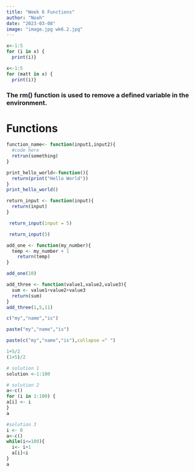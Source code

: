 ```yaml
---
title: "Week 6 Functions"
author: "Noah"
date: "2023-03-08"
image: "image.jpg wk6.2.jpg"
---
```


```r
x<-1:5
for (i in x) {
  print(i)}
```

```r
x<-1:5
for (matt in x) {
  print(i)}
```

### The rm() function is used to remove a defined variable in the environment.

# Functions

```r
function_name<- function(input1,input2){
  #code here 
  retrun(something)
}

```

```r
print_hello_world<-function(){
  return(print("Hello World"))
}
print_hello_world()
```

```r
return_input <- function(input){
  return(input)
}

 return_input(input = 5)

 return_input(5)

```

```r
add_one <- function(my_number){
  temp <- my_number + 1
    return(temp)
}

add_one(10)
```

```r
add_three <- function(value1,value2,value3){
  sum <- value1+value2+value3
  return(sum)
}
add_three(1,5,11)
```

```r
c("my","name","is")

paste("my","name","is")
```

```r
paste(c("my","name","is"),collapse =" ")
```

```r
1+5/2
(1+5)/2
```

```r
# solution 1
solution <-1:100

# solution 2
a<-c()
for (i in 1:100) {
a[i] <- i 
}
a

#solution 3
i <- 0
a<-c()
while(i<=100){
  i<- i+1
  a[i]<i
}
a
```
